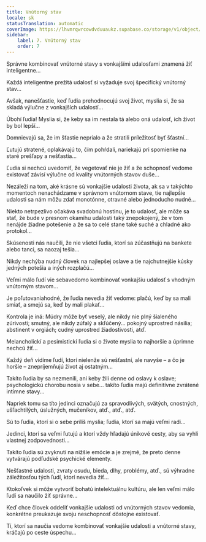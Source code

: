 ```yaml
---
title: Vnútorný stav
locale: sk
statusTranslation: automatic
coverImage: https://lhvmrqwrcowdvduuaukz.supabase.co/storage/v1/object/public/strapi-uploads/small_cover-tratado-de-psicologia-revolucionaria.webp-5e15e1cec4e0ebebcde5d7fc7565d8fd.webp
sidebar:
    label: 7. Vnútorný stav
    order: 7
---
```

Správne kombinovať vnútorné stavy s vonkajšími udalosťami znamená žiť inteligentne...

Každá inteligentne prežitá udalosť si vyžaduje svoj špecifický vnútorný stav...

Avšak, nanešťastie, keď ľudia prehodnocujú svoj život, myslia si, že sa skladá výlučne z vonkajších udalostí...

Úbohí ľudia! Myslia si, že keby sa im nestala tá alebo oná udalosť, ich život by bol lepší...

Domnievajú sa, že im šťastie neprialo a že stratili príležitosť byť šťastní...

Ľutujú stratené, oplakávajú to, čím pohŕdali, nariekajú pri spomienke na staré prešľapy a nešťastia...

Ľudia si nechcú uvedomiť, že vegetovať nie je žiť a že schopnosť vedome existovať závisí výlučne od kvality vnútorných stavov duše...

Nezáleží na tom, aké krásne sú vonkajšie udalosti života, ak sa v takýchto momentoch nenachádzame v správnom vnútornom stave, tie najlepšie udalosti sa nám môžu zdať monotónne, otravné alebo jednoducho nudné...

Niekto netrpezlivo očakáva svadobnú hostinu, je to udalosť, ale môže sa stať, že bude v presnom okamihu udalosti taký znepokojený, že v tom nenájde žiadne potešenie a že sa to celé stane také suché a chladné ako protokol...

Skúsenosti nás naučili, že nie všetci ľudia, ktorí sa zúčastňujú na bankete alebo tanci, sa naozaj tešia...

Nikdy nechýba nudný človek na najlepšej oslave a tie najchutnejšie kúsky jedných potešia a iných rozplačú...

Veľmi málo ľudí vie sebavedomo kombinovať vonkajšiu udalosť s vhodným vnútorným stavom...

Je poľutovaniahodné, že ľudia nevedia žiť vedome: plačú, keď by sa mali smiať, a smejú sa, keď by mali plakať...

Kontrola je iná: Múdry môže byť veselý, ale nikdy nie plný šialeného zúrivosti; smutný, ale nikdy zúfalý a skľúčený... pokojný uprostred násilia; abstinent v orgiách; cudný uprostred žiadostivosti, atď.

Melancholickí a pesimistickí ľudia si o živote myslia to najhoršie a úprimne nechcú žiť...

Každý deň vidíme ľudí, ktorí nielenže sú nešťastní, ale navyše – a čo je horšie – znepríjemňujú život aj ostatným...

Takíto ľudia by sa nezmenili, ani keby žili denne od oslavy k oslave; psychologickú chorobu nosia v sebe... takíto ľudia majú definitívne zvrátené intímne stavy...

Napriek tomu sa títo jedinci označujú za spravodlivých, svätých, cnostných, ušľachtilých, úslužných, mučeníkov, atď., atď., atď.

Sú to ľudia, ktorí si o sebe príliš myslia; ľudia, ktorí sa majú veľmi radi...

Jedinci, ktorí sa veľmi ľutujú a ktorí vždy hľadajú únikové cesty, aby sa vyhli vlastnej zodpovednosti...

Takíto ľudia sú zvyknutí na nižšie emócie a je zrejmé, že preto denne vytvárajú podľudské psychické elementy.

Nešťastné udalosti, zvraty osudu, bieda, dlhy, problémy, atď., sú výhradne záležitosťou tých ľudí, ktorí nevedia žiť...

Ktokoľvek si môže vytvoriť bohatú intelektuálnu kultúru, ale len veľmi málo ľudí sa naučilo žiť správne...

Keď chce človek oddeliť vonkajšie udalosti od vnútorných stavov vedomia, konkrétne preukazuje svoju neschopnosť dôstojne existovať.

Tí, ktorí sa naučia vedome kombinovať vonkajšie udalosti a vnútorné stavy, kráčajú po ceste úspechu...

